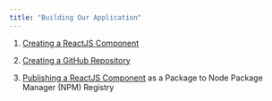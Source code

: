 ```yaml
---
title: "Building Our Application"
---
```


1. [Creating a ReactJS Component](creating-a-reactjs-component/index.qmd)

2. [Creating a GitHub Repository](creating-a-github-repository/index.qmd)

3. [Publishing a ReactJS Component](publishing-a-reactjs-component/index.qmd) as a Package to Node Package Manager (NPM) Registry
